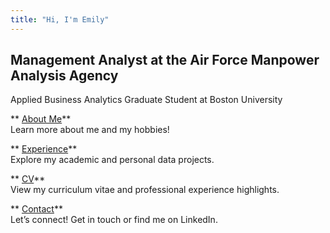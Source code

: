 ```yaml
---
title: "Hi, I'm Emily"
---
```


Management Analyst at the Air Force Manpower Analysis Agency
---
Applied Business Analytics Graduate Student at Boston University

<div class="grid cards" style="margin-top: 1em;">
::: {.card}
** [About Me](about.qmd)**  
Learn more about me and my hobbies!
:::
::: {.card}
** [Experience](experience.qmd)**  
Explore my academic and personal data projects.
:::
::: {.card}
** [CV](cv.qmd)**  
View my curriculum vitae and professional experience highlights.
:::
::: {.card}
** [Contact](contact.qmd)**  
Let’s connect! Get in touch or find me on LinkedIn.
:::
</div>

